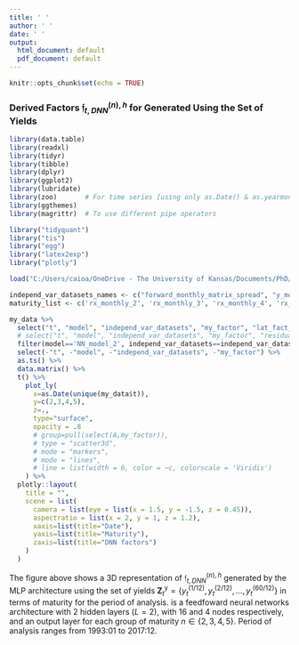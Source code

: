 ```yaml
---
title: ' '
author: ' '
date: ' '
output:
  html_document: default
  pdf_document: default
---
```


```r
knitr::opts_chunk$set(echo = TRUE)
```

### Derived Factors $\mathfrak{f}_{t,DNN}^{(n),h}$ for \textbf{DNN 2} Generated Using the Set of Yields

```r

library(data.table)
library(readxl)
library(tidyr)
library(tibble)
library(dplyr)
library(ggplot2)
library(lubridate)
library(zoo)       # For time series [using only as.Date() & as.yearmon()]
library(ggthemes)
library(magrittr)  # To use different pipe operators

library("tidyquant")
library("tis")
library("egg")
library("latex2exp")
library("plotly")

load("C:/Users/caioa/OneDrive - The University of Kansas/Documents/PhD/13. WPs/11. GANs, AGMM - Forecasting Bonds, GDP, Unemployment/02. Empirical/06.RData/2020.09.24_my_data.RData")

independ_var_datasets_names <- c("forward_monthly_matrix_spread", "y_monthly_matrix_spread", "y_monthly_matrix_spread_forward_monthly_matrix_spread") 
maturity_list <- c('rx_monthly_2', 'rx_monthly_3', 'rx_monthly_4', 'rx_monthly_5', "rx_monthly_avg_2_3_4_5")

my_data %>% 
  select("t", "model", "independ_var_datasets", "my_factor", "lat_fact_NN_rx_monthly_2y_matur", "lat_fact_NN_rx_monthly_3y_matur", "lat_fact_NN_rx_monthly_4y_matur", "lat_fact_NN_rx_monthly_5y_matur") %>%
  # select("t", "model", "independ_var_datasets", "my_factor", "residuals_rx_monthly_2y_matur", "residuals_rx_monthly_3y_matur", "residuals_rx_monthly_4y_matur", "residuals_rx_monthly_5y_matur") %>% 
  filter(model=='NN_model_2', independ_var_datasets==independ_var_datasets_names[2]) %>% 
  select(-"t", -"model", -"independ_var_datasets", -"my_factor") %>%
  as.ts() %>% 
  data.matrix() %>%
  t() %>%
    plot_ly(
      x=as.Date(unique(my_data$t)),
      y=c(2,3,4,5),
      z=.,
      type="surface",
      opacity = .8
      # group=pull(select(A,my_factor)),
      # type = "scatter3d", 
      # mode = "markers",
      # mode = "lines",
      # line = list(width = 6, color = ~c, colorscale = 'Viridis')
    ) %>% 
  plotly::layout(
    title = "", 
    scene = list(
      camera = list(eye = list(x = 1.5, y = -1.5, z = 0.45)),
      aspectratio = list(x = 2, y = 1, z = 1.2),
      xaxis=list(title="Date"),
      yaxis=list(title="Maturity"),
      zaxis=list(title="DNN factors")
    )
  ) 
```

The figure above shows a 3D representation of $\mathfrak{f}_{t,DNN}^{(n),h}$ generated by the MLP architecture \textbf{DNN 2} using the set of yields $\boldsymbol{Z}_t^{\text{y}} = \left\lbrace y_t^{(1/12)}, y_t^{(2/12)}, \ldots, y_t^{(60/12)} \right\rbrace$ in terms of maturity for the period of analysis. \textbf{DNN 2} is a feedfoward neural networks architecture with 2 hidden layers ($L=2$), with $16$ and $4$ nodes respectively, and an output layer for each group of maturity $n \in \left\lbrace 2,3,4,5 \right\rbrace$. Period of analysis ranges from 1993:01 to 2017:12.
